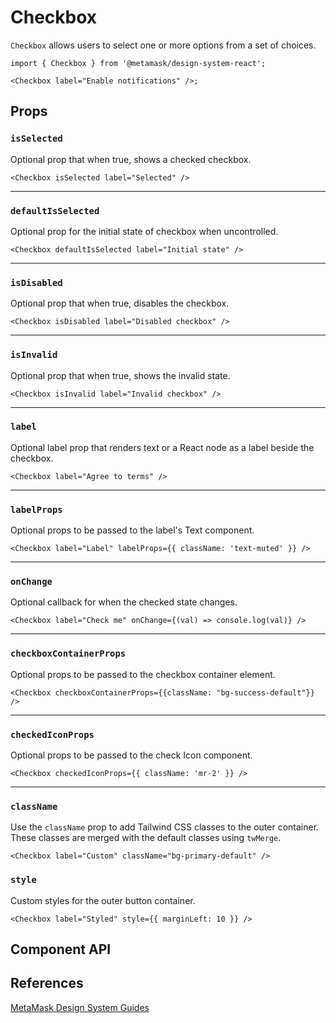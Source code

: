 

# Checkbox

`Checkbox` allows users to select one or more options from a set of choices.

```tsx
import { Checkbox } from '@metamask/design-system-react';

<Checkbox label="Enable notifications" />;
```

<Canvas of={CheckboxStories.Default} />

## Props

### `isSelected`

Optional prop that when true, shows a checked checkbox.

```tsx
<Checkbox isSelected label="Selected" />
```

---

### `defaultIsSelected`

Optional prop for the initial state of checkbox when uncontrolled.

```tsx
<Checkbox defaultIsSelected label="Initial state" />
```

---

### `isDisabled`

Optional prop that when true, disables the checkbox.

```tsx
<Checkbox isDisabled label="Disabled checkbox" />
```

---

### `isInvalid`

Optional prop that when true, shows the invalid state.

```tsx
<Checkbox isInvalid label="Invalid checkbox" />
```

---

### `label`

Optional label prop that renders text or a React node as a label beside the checkbox.

```tsx
<Checkbox label="Agree to terms" />
```

---

### `labelProps`

Optional props to be passed to the label's Text component.

```tsx
<Checkbox label="Label" labelProps={{ className: 'text-muted' }} />
```

---

### `onChange`

Optional callback for when the checked state changes.

```tsx
<Checkbox label="Check me" onChange={(val) => console.log(val)} />
```

---

### `checkboxContainerProps`

Optional props to be passed to the checkbox container element.

```tsx
<Checkbox checkboxContainerProps={{className: "bg-success-default"}} />
```

---

### `checkedIconProps`

Optional props to be passed to the check Icon component.

```tsx
<Checkbox checkedIconProps={{ className: 'mr-2' }} />
```

---

### `className`

Use the `className` prop to add Tailwind CSS classes to the outer container. These classes are merged with the default classes using `twMerge`.

```tsx
<Checkbox label="Custom" className="bg-primary-default" />
```

### `style`

Custom styles for the outer button container.

```tsx
<Checkbox label="Styled" style={{ marginLeft: 10 }} />
```

## Component API

<Controls of={CheckboxStories.Default} />

## References

[MetaMask Design System Guides](https://www.notion.so/MetaMask-Design-System-Guides-Design-f86ecc914d6b4eb6873a122b83c12940)
